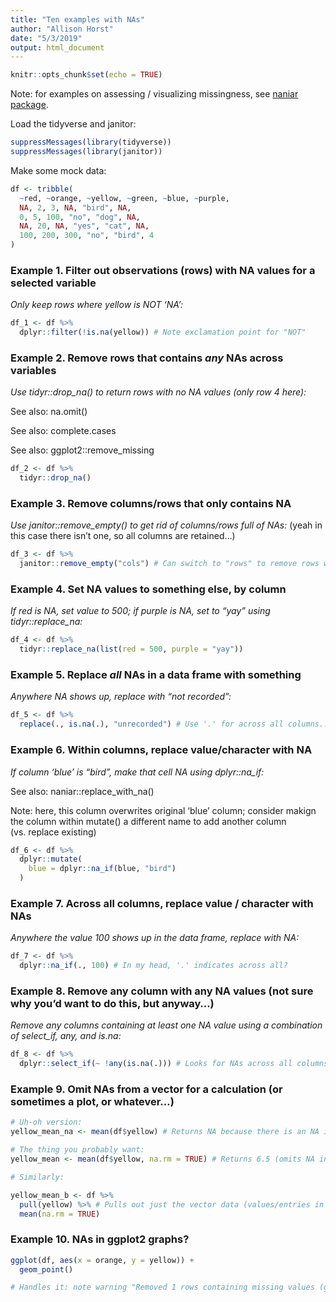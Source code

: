 ```yaml
---
title: "Ten examples with NAs"
author: "Allison Horst"
date: "5/3/2019"
output: html_document
---
```


```r
knitr::opts_chunk$set(echo = TRUE)
```

Note: for examples on assessing / visualizing missingness, see [naniar package](https://cran.r-project.org/web/packages/naniar/vignettes/getting-started-w-naniar.html). 

Load the tidyverse and janitor:
```r
suppressMessages(library(tidyverse))
suppressMessages(library(janitor))
```

Make some mock data:
```r

df <- tribble(
  ~red, ~orange, ~yellow, ~green, ~blue, ~purple,
  NA, 2, 3, NA, "bird", NA,
  0, 5, 100, "no", "dog", NA, 
  NA, 20, NA, "yes", "cat", NA,
  100, 200, 300, "no", "bird", 4
)

```


### Example 1. Filter out observations (rows) with NA values for a selected variable

*Only keep rows where yellow is NOT 'NA':*

```r

df_1 <- df %>% 
  dplyr::filter(!is.na(yellow)) # Note exclamation point for "NOT"

```

### Example 2. Remove rows that contains _any_ NAs across variables

*Use tidyr::drop_na() to return rows with no NA values (only row 4 here):*

See also: na.omit()

See also: complete.cases

See also: ggplot2::remove_missing

```r

df_2 <- df %>% 
  tidyr::drop_na()

```

### Example 3. Remove columns/rows that **only** contains NA

*Use janitor::remove_empty() to get rid of columns/rows full of NAs:*
(yeah in this case there isn't one, so all columns are retained...)

```r

df_3 <- df %>% 
  janitor::remove_empty("cols") # Can switch to "rows" to remove rows with only NAs!

```

### Example 4. Set NA values to something else, by column

*If red is NA, set value to 500; if purple is NA, set to "yay" using tidyr::replace_na:*

```r

df_4 <- df %>% 
  tidyr::replace_na(list(red = 500, purple = "yay"))

```

### Example 5. Replace *all* NAs in a data frame with something

*Anywhere NA shows up, replace with "not recorded":*

```r

df_5 <- df %>% 
  replace(., is.na(.), "unrecorded") # Use '.' for across all columns...

```

### Example 6. Within columns, replace value/character with NA

*If column 'blue' is "bird", make that cell NA using dplyr::na_if:*

See also: naniar::replace_with_na()

Note: here, this column overwrites original 'blue' column; consider makign the column within mutate() a different name to add another column (vs. replace existing)

```r

df_6 <- df %>% 
  dplyr::mutate(
    blue = dplyr::na_if(blue, "bird")
  )

```

### Example 7. Across all columns, replace value / character with NAs

*Anywhere the value 100 shows up in the data frame, replace with NA:*

```r

df_7 <- df %>% 
  dplyr::na_if(., 100) # In my head, '.' indicates across all?

```

### Example 8. Remove any column with **any** NA values (not sure why you'd want to do this, but anyway...)

*Remove any columns containing at least one NA value using a combination of select_if, any, and is.na:*

```r

df_8 <- df %>% 
  dplyr::select_if(~ !any(is.na(.))) # Looks for NAs across all columns; says only select (keep) columns if there are NOT (!) any NAs (not even sure if I'm interpreting that weird syntax right but whatever)

```

### Example 9. Omit NAs from a vector for a calculation (or sometimes a plot, or whatever...)

```r

# Uh-oh version:
yellow_mean_na <- mean(df$yellow) # Returns NA because there is an NA in that column

# The thing you probably want: 
yellow_mean <- mean(df$yellow, na.rm = TRUE) # Returns 6.5 (omits NA in calculation)

# Similarly: 

yellow_mean_b <- df %>% 
  pull(yellow) %>% # Pulls out just the vector data (values/entries in that column)
  mean(na.rm = TRUE)  

```


### Example 10. NAs in ggplot2 graphs?

```r

ggplot(df, aes(x = orange, y = yellow)) +
  geom_point()

# Handles it: note warning "Removed 1 rows containing missing values (geom_point)."

```

